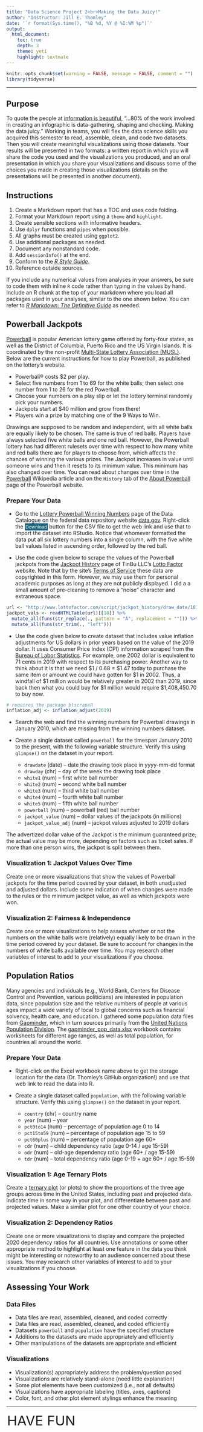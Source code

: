 ```yaml
---
title: "Data Science Project 2<br>Making the Data Juicy!"
author: "Instructor: Jill E. Thomley"
date: '`r format(Sys.time(), "%B %d, %Y @ %I:%M %p")`'
output: 
  html_document:
    toc: true
    depth: 3
    theme: yeti
    highlight: textmate
---
```


<link rel="stylesheet" href="https://cdnjs.cloudflare.com/ajax/libs/font-awesome/4.7.0/css/font-awesome.min.css">

```r
knitr::opts_chunk$set(warning = FALSE, message = FALSE, comment = "")
library(tidyverse)
```

<hr>

## Purpose

To quote the people at [information is beautiful](https://informationisbeautiful.net/data/), "...80% of the work involved in creating an infographic is data-gathering, shaping and checking. Making the data juicy." Working in teams, you will flex the data science skills you acquired this semester to read, assemble, clean, and code two datasets. Then you will create meaningful visualizations using those datasets. Your results will be presented in two formats: a written report in which you will share the code you used and the visualizations you produced, and an oral presentation in which you share your visualizations and discuss some of the choices you made in creating those visualizations (details on the presentations will be presented in another document).

## Instructions

01. Create a Markdown report that has a TOC and uses code folding.
02. Format your Markdown report using a `theme` and `highlight`.
03. Create sensible sections with informative headers.
04. Use `dplyr` functions and `pipes` when possible.
05. All graphs must be created using `ggplot2`.
06. Use additional packages as needed.
07. Document any nonstandard code.
08. Add `sessionInfo()` at the end. 
09. Conform to the [*R Style Guide*](http://adv-r.had.co.nz/Style.html).
10. Reference outside sources.

If you include any numerical values from analyses in your answers, be sure to code them with inline `R` code rather than typing in the values by hand. Include an R chunk at the top of your markdown where you load all packages used in your analyses, similar to the one shown below. You can refer to [*R Markdown: The Definitive Guide*](https://bookdown.org/yihui/rmarkdown/) as needed.

## Powerball Jackpots

[Powerball](https://www.powerball.com/games/powerball) is popular American lottery game offered by forty-four states, as well as the District of Columbia, Puerto Rico and the US Virgin Islands. It is coordinated by the non-profit [Multi-State Lottery Association (MUSL)](https://www.musl.com/). Below are the current instructions for how to play Powerball, as published on the lottery's website.

* Powerball® costs $2 per play. 
* Select five numbers from 1 to 69 for the white balls; then select one number from 1 to 26 for the red Powerball.
* Choose your numbers on a play slip or let the lottery terminal randomly pick your numbers.
* Jackpots start at $40 million and grow from there!
* Players win a prize by matching one of the 9 Ways to Win.

Drawings are supposed to be random and independent, with all white balls are equally likely to be chosen. The same is true of red balls. Players have always selected five white balls and one red ball. However, the Powerball lottery has had different rulesets over time with respect to how many white and red balls there are for players to choose from, which affects the chances of winning the various prizes. The Jackpot increases in value until someone wins and then it resets to its minimum value. This minimum has also changed over time. You can read about changes over time in the [Powerball](https://en.wikipedia.org/wiki/Powerball) Wikipedia article and on the `History` tab of the [About Powerball](https://www.powerball.com/about) page of the Powerball website.

### Prepare Your Data

* Go to the [Lottery Powerball Winning Numbers](https://catalog.data.gov/dataset/lottery-powerball-winning-numbers-beginning-2010) page of the Data Catalogue on the federal data repository website [data.gov](https://www.data.gov/). Right-click the <span style="font-size: 12px; color: #ffffff; background-color: #19657D; padding: 2px;"><i class="fa fa-download"></i> Download</span> button for the CSV file to get the web link and use that to import the dataset into RStudio. Notice that whomever formatted the data put all six lottery numbers into a single column, with the five white ball values listed in ascending order, followed by the red ball.

* Use the code given below to scrape the values of the Powerball jackpots from the [Jackpot History](http://www.lottofactor.com/script/jackpot_history/draw_date/101) page of TinBu LLC's [Lotto Factor](http://www.lottofactor.com/) website. Note that by the site's [Terms of Service](http://www.lottofactor.com/script/showpage/1001030/m/terms.html) these data are copyrighted in this form. However, we may use them for personal academic purposes as long at they are not publicly displayed. I did a a small amount of pre-cleaning to remove a "noise" character and extraneous space.

```r
url <- "http://www.lottofactor.com/script/jackpot_history/draw_date/101"
jackpot_vals <- readHTMLTable(url)[[18]] %>% 
  mutate_all(funs(str_replace(., pattern = "Â", replacement = ""))) %>% 
  mutate_all(funs(str_trim(., "left")))
```

* Use the code given below to create dataset that includes value inflation adjustments for US dollars in prior years based on the value of the 2019 dollar. It uses Consumer Price Index (CPI) information scraped from the [Bureau of Labor Statistics](https://www.bls.gov/). For example, one 2002 dollar is equivalent to 71 cents in 2019 with respect to its purchasing power. Another way to think about it is that we need $1 / 0.68 = $1.47 today to purchase the same item or amount we could have gotten for $1 in 2002. Thus, a windfall of $1 million would be relatively greater in 2002 than 2019, since back then what you could buy for $1 million would require $1,408,450.70 to buy now.

```r
# requires the package blscrapeR
inflation_adj <- inflation_adjust(2019)
```

* Search the web and find the winning numbers for Powerball drawings in January 2010, which are missing from the winning numbers dataset. 

* Create a single dataset called `powerball` for the timespan January 2010 to the present, with the following variable structure. Verify this using `glimpse()` on the dataset in your report.
    * `drawdate` (date) -- date the drawing took place in yyyy-mm-dd format
    * `drawday` (chr) -- day of the week the drawing took place
    * `white1` (num) -- first white ball number
    * `white2` (num) -- second white ball number
    * `white3` (num) -- third white ball number
    * `white4` (num) -- fourth white ball number
    * `white5` (num) -- fifth white ball number
    * `powerball` (num) -- powerball (red) ball number
    * `jackpot_value` (num) -- dollar values of the jackpots (in millions)
    * `jackpot_value_adj` (num) -- jackpot values adjusted to 2019 dollars

The advertized dollar value of the Jackpot is the minimum guaranteed prize; the actual value may be more, depending on factors such as ticket sales. If more than one person wins, the jackpot is split between them.

### Visualization 1: Jackpot Values Over Time

Create one or more visualizations that show the values of Powerball jackpots for the time period covered by your dataset, in both unadjusted and adjusted dollars. Include some indication of when changes were made to the rules or the minimum jackpot value, as well as which jackpots were won.

### Visualization 2: Fairness & Independence

Create one or more visualizations to help assess whether or not the numbers on the white balls were (relatively) equally likely to be drawn in the time period covered by your dataset. Be sure to account for changes in the numbers of white balls available over time. You may research other variables of interest to add to your visualizations if you choose.


## Population Ratios

Many agencies and individuals (e.g., World Bank, Centers for Disease Control and Prevention, various politicians) are interested in population data, since population size and the relative numbers of people at various ages impact a wide variety of local to global concerns such as financial solvency, health care, and education. I gathered some population data files from [Gapminder](https://www.gapminder.org), which in turn sources primarily from the [United Nations Population Division](https://www.un.org/en/development/desa/population/index.asp). The  [gapminder_pop_data.xlsx](https://stat-jet-asu.github.io/DataScience1Private/datasets/gapminder_pop_data.xlxs) workbook contains worksheets for different age ranges, as well as total population, for countries all around the world.  

### Prepare Your Data

* Right-click on the Excel workbook name above to get the storage location for the data (Dr. Thomley's GitHub organization!) and use that web link to read the data into R.

* Create a single dataset called `population`, with the following variable structure. Verify this using `glimpse()` on the dataset in your report.
    * `country` (chr) -- country name
    * `year` (num) -- year
    * `pct0to14` (num) -- percentage of population age 0 to 14
    * `pct15to59` (num) -- percentage of population age 15 to 59
    * `pct60plus` (num) -- percentage of population age 60+
    * `cdr` (num) -- child dependency ratio (age 0-14 / age 15-59)
    * `odr` (num) -- old-age dependency ratio (age 60+ / age 15-59)
    * `tdr` (num) -- total dependency ratio (age 0-19 + age 60+ / age 15-59)

### Visualization 1: Age Ternary Plots

Create a [ternary plot](http://datavizcatalogue.com/blog/ternary-graphs-triangular-plots/) (or plots) to show the proportions of the three age groups across time in the United States, including past and projected data. Indicate time in some way in your plot, and differentiate between past and projected values. Make a similar plot for one other country of your choice.

### Visualization 2: Dependency Ratios

Create one or more visualizations to display and compare the projected 2020 dependency ratios for all countries. Use annotations or some other appropriate method to highlight at least one feature in the data you think might be interesting or noteworthy to an audience concerned about these issues. You may research other variables of interest to add to your visualizations if you choose.


## Assessing Your Work

### Data Files

* Data files are read, assembled, cleaned, and coded correctly
* Data files are read, assembled, cleaned, and coded efficiently
* Datasets `powerball` and `population` have the specified structure
* Additions to the datasets are made appropriately and efficiently 
* Other manipulations of the datasets are appropriate and efficient

### Visualizations

* Visualization(s) appropriately address the problem/question posed
* Visualizations are relatively stand-alone (need little explanation)
* Some plot elements have been customized (i.e., not all defaults)
* Visualizations have appropriate labeling (titles, axes, captions)
* Color, font, and other plot element stylings enhance the meaning


<hr>

<span style="font-size: 36px; padding: 2px;"> HAVE FUN </span> <i class="fa fa-smile-o" style = "font-size: 36px;"></i>


